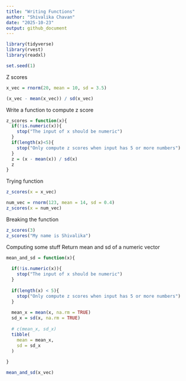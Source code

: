 ```yaml
---
title: "Writing Functions"
author: "Shivalika Chavan"
date: "2025-10-23"
output: github_document
---
```


```r
library(tidyverse)
library(rvest)
library(readxl)

set.seed(1)
```

Z scores
```r
x_vec = rnorm(20, mean = 10, sd = 3.5)

(x_vec - mean(x_vec)) / sd(x_vec)

```

Write a function to compute z score
```r
z_scores = function(x){
  if(!is.numeric(x)){
    stop("The input of x should be numeric")
  }
  if(length(x)<5){
    stop("Only compute z scores when input has 5 or more numbers")
  }
  z = (x - mean(x)) / sd(x)
  z
}
```

Trying function
```r
z_scores(x = x_vec)

num_vec = rnorm(123, mean = 14, sd = 0.4)
z_scores(x = num_vec)
```

Breaking the function
```r
z_scores(3)
z_scores("My name is Shivalika")
```

Computing some stuff
Return mean and sd of a numeric vector
```r
mean_and_sd = function(x){
  
  if(!is.numeric(x)){
    stop("The input of x should be numeric")
  }
  
  if(length(x) < 5){
    stop("Only compute z scores when input has 5 or more numbers")
  }
  
  mean_x = mean(x, na.rm = TRUE)
  sd_x = sd(x, na.rm = TRUE)
  
  # c(mean_x, sd_x)
  tibble(
    mean = mean_x,
    sd = sd_x
  )
  
}

mean_and_sd(x_vec)
```

